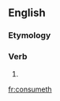 ==English==

===Etymology===
{{suffix|consume|eth}}

===Verb===
{{en-verb form}}

# {{archaic third-person singular of|consume}}

[[fr:consumeth]]
